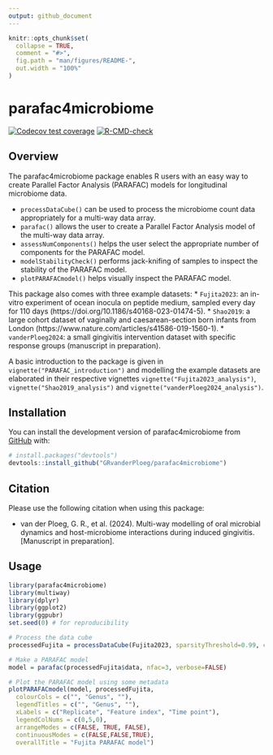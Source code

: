 ```yaml
---
output: github_document
---
```


<!-- README.md is generated from README.Rmd. Please edit that file -->

```r
knitr::opts_chunk$set(
  collapse = TRUE,
  comment = "#>",
  fig.path = "man/figures/README-",
  out.width = "100%"
)
```

# parafac4microbiome

<!-- badges: start -->
[![Codecov test coverage](https://codecov.io/gh/GRvanderPloeg/parafac4microbiome/branch/master/graph/badge.svg)](https://app.codecov.io/gh/GRvanderPloeg/parafac4microbiome?branch=master)
[![R-CMD-check](https://github.com/GRvanderPloeg/parafac4microbiome/actions/workflows/R-CMD-check.yaml/badge.svg)](https://github.com/GRvanderPloeg/parafac4microbiome/actions/workflows/R-CMD-check.yaml)
<!-- badges: end -->

## Overview
The parafac4microbiome package enables R users with an easy way to create Parallel Factor Analysis (PARAFAC) models for longitudinal microbiome data.

*    `processDataCube()` can be used to process the microbiome count data appropriately for a multi-way data array.
*    `parafac()` allows the user to create a Parallel Factor Analysis model of the multi-way data array.
*    `assessNumComponents()` helps the user select the appropriate number of components for the PARAFAC model.
*    `modelStabilityCheck()` performs jack-knifing of samples to inspect the stability of the PARAFAC model.
*    `plotPARAFACmodel()` helps visually inspect the PARAFAC model.

This package also comes with three example datasets:
*   `Fujita2023`: an in-vitro experiment of ocean inocula on peptide medium, sampled every day for 110 days (https://doi.org/10.1186/s40168-023-01474-5).
*   `Shao2019`: a large cohort dataset of vaginally and caesarean-section born infants from London (https://www.nature.com/articles/s41586-019-1560-1).
*   `vanderPloeg2024`: a small gingivitis intervention dataset with specific response groups (manuscript in preparation).

A basic introduction to the package is given in `vignette("PARAFAC_introduction")` and modelling the example datasets are elaborated in their respective vignettes `vignette("Fujita2023_analysis")`, `vignette("Shao2019_analysis")` and `vignette("vanderPloeg2024_analysis")`.

## Installation

You can install the development version of parafac4microbiome from [GitHub](https://github.com/) with:

``` r
# install.packages("devtools")
devtools::install_github("GRvanderPloeg/parafac4microbiome")
```
## Citation
Please use the following citation when using this package:

*   van der Ploeg, G. R., et al. (2024). Multi-way modelling of oral microbial dynamics and host-microbiome interactions during induced gingivitis. [Manuscript in preparation].

## Usage

```r
library(parafac4microbiome)
library(multiway)
library(dplyr)
library(ggplot2)
library(ggpubr)
set.seed(0) # for reproducibility

# Process the data cube
processedFujita = processDataCube(Fujita2023, sparsityThreshold=0.99, centerMode=1, scaleMode=2)

# Make a PARAFAC model
model = parafac(processedFujita$data, nfac=3, verbose=FALSE)

# Plot the PARAFAC model using some metadata
plotPARAFACmodel(model, processedFujita,
  colourCols = c("", "Genus", ""),
  legendTitles = c("", "Genus", ""),
  xLabels = c("Replicate", "Feature index", "Time point"),
  legendColNums = c(0,5,0),
  arrangeModes = c(FALSE, TRUE, FALSE),
  continuousModes = c(FALSE,FALSE,TRUE),
  overallTitle = "Fujita PARAFAC model")
```
